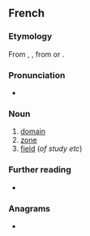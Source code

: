 ==French==

===Etymology===
From {{inh|fr|fro|domaine}}, {{m|fro|demaine}}, from {{der|fr|la|dominium}} or {{m|la|dominicus}}.

===Pronunciation===
* {{audio|Fr-domaine.ogg|Audio|lang=fr}}

===Noun===
{{fr-noun|m}}

# [[domain]]
# [[zone]]
# [[field]] (''of study etc'')

===Further reading===
* {{R:TLFi}}

===Anagrams===
* {{l|fr|émondai}}